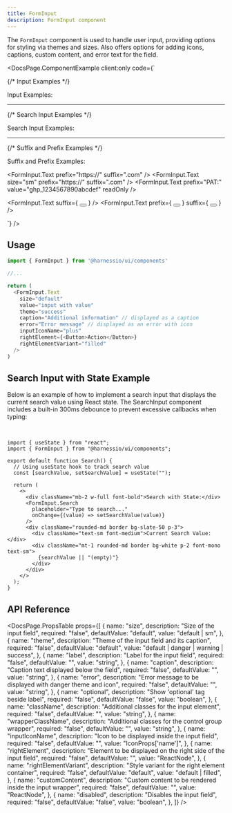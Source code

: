 ```yaml
---
title: FormInput
description: FormInput component
---
```


The `FormInput` component is used to handle user input, providing options for styling via themes and sizes.
Also offers options for adding icons, captions, custom content, and error text for the field.


<DocsPage.ComponentExample
  client:only
  code={`<div className="flex flex-col gap-12 min-w-[400px]">
  {/* Input Examples */}
  <div className="font-bold w-full mb-2">Input Examples:</div>
  <FormInput.Text placeholder="Enter the value" />
  <FormInput.Text disabled placeholder="Username" label="Disabled Input" />
  <FormInput.Text 
    label="Success Input" 
    id="someinput" 
    value="input with value" 
    placeholder="Enter the value" 
    theme="success" 
  />
  <FormInput.Text 
    theme="danger" 
    label="Input with Error" 
    error="This field is required" 
  />
  <FormInput.Text 
    theme="warning" 
    label="Input with Warning" 
    warningMessage="Please double-check this field" 
  />
  <FormInput.Text 
    size="sm" 
    label="Small Input" 
    placeholder="Enter the small value" 
  />
  
  <hr />

{/* Search Input Examples */}

<div className="font-bold w-full mb-2">Search Input Examples:</div>
<FormInput.Search />
<FormInput.Search disabled />

<hr />

{/* Suffix and Prefix Examples */}

<div className="font-bold w-full mb-2">Suffix and Prefix Examples:</div>

<FormInput.Text prefix="https://" suffix=".com" />
<FormInput.Text size="sm" prefix="https://" suffix=".com" />
<FormInput.Text prefix="PAT:" value="ghp_1234567890abcdef" readOnly />

  <FormInput.Text 
    suffix={
      <Button variant="outline" iconOnly>
        <Icon name="chevron-right" size={14} />
      </Button>
    } 
  />
  <FormInput.Text 
    prefix={
      <Button variant="outline" iconOnly>
        <Icon name="minus" size={14} />
      </Button>
    } 
    suffix={
      <Button variant="outline" iconOnly>
        <Icon name="plus" size={14} />
      </Button>
    } 
  />
</div>`}
/>

## Usage

```typescript jsx
import { FormInput } from '@harnessio/ui/components'

//...

return (
  <FormInput.Text
    size="default"
    value="input with value"
    theme="success"
    caption="Additional information" // displayed as a caption
    error="Error message" // displayed as an error with icon
    inputIconName="plus"
    rightElement={<Button>Action</Button>}
    rightElementVariant="filled"
  />
)
```

## Search Input with State Example

Below is an example of how to implement a search input that displays the current search value using React state. The SearchInput component includes a built-in 300ms debounce to prevent excessive callbacks when typing:

&nbsp;

<SearchInputDoc client:only />

```tsx
import { useState } from "react";
import { FormInput } from "@harnessio/ui/components";

export default function Search() {
  // Using useState hook to track search value
  const [searchValue, setSearchValue] = useState("");

  return (
    <>
      <div className="mb-2 w-full font-bold">Search with State:</div>
      <FormInput.Search
        placeholder="Type to search..."
        onChange={(value) => setSearchValue(value)}
      />
      <div className="rounded-md border bg-slate-50 p-3">
        <div className="text-sm font-medium">Current Search Value:</div>
        <div className="mt-1 rounded-md border bg-white p-2 font-mono text-sm">
          {searchValue || "(empty)"}
        </div>
      </div>
    </>
  );
}
```

## API Reference

<DocsPage.PropsTable
  props={[
    {
      name: "size",
      description: "Size of the input field",
      required: "false",
      defaultValue: "default",
      value: "default | sm",
    },
    {
      name: "theme",
      description: "Theme of the input field and its caption",
      required: "false",
      defaultValue: "default",
      value: "default | danger | warning | success",
    },
    {
      name: "label",
      description: "Label for the input field",
      required: "false",
      defaultValue: "",
      value: "string",
    },
    {
      name: "caption",
      description: "Caption text displayed below the field",
      required: "false",
      defaultValue: "",
      value: "string",
    },
    {
      name: "error",
      description: "Error message to be displayed with danger theme and icon",
      required: "false",
      defaultValue: "",
      value: "string",
    },
    {
      name: "optional",
      description: "Show 'optional' tag beside label",
      required: "false",
      defaultValue: "false",
      value: "boolean",
    },
    {
      name: "className",
      description: "Additional classes for the input element",
      required: "false",
      defaultValue: "",
      value: "string",
    },
    {
      name: "wrapperClassName",
      description: "Additional classes for the control group wrapper",
      required: "false",
      defaultValue: "",
      value: "string",
    },
    {
      name: "inputIconName",
      description: "Icon to be displayed inside the input field",
      required: "false",
      defaultValue: "",
      value: "IconProps['name']",
    },
    {
      name: "rightElement",
      description:
        "Element to be displayed on the right side of the input field",
      required: "false",
      defaultValue: "",
      value: "ReactNode",
    },
    {
      name: "rightElementVariant",
      description: "Style variant for the right element container",
      required: "false",
      defaultValue: "default",
      value: "default | filled",
    },
    {
      name: "customContent",
      description: "Custom content to be rendered inside the input wrapper",
      required: "false",
      defaultValue: "",
      value: "ReactNode",
    },
    {
      name: "disabled",
      description: "Disables the input field",
      required: "false",
      defaultValue: "false",
      value: "boolean",
    },
  ]}
/>
